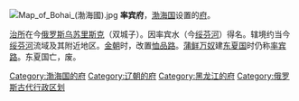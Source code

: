 [[File:Map_of_Bohai_(渤海國).jpg|thumb]]
'''率宾府'''，[[渤海国|渤海国]]设置的[[府_(行政区划)|府]]。

[[治所|治所]]在今[[俄罗斯|俄罗斯]][[乌苏里斯克|乌苏里斯克]]（双城子）。因率宾水（今[[绥芬河|绥芬河]]）得名。辖境约当今[[绥芬河|绥芬河]]流域及其附近地区。[[金朝|金朝]]时，改置[[恤品路|恤品路]]。[[蒲鲜万奴|蒲鲜万奴]]建[[东夏国|东夏国]]时仍称[[率宾路|率宾路]]。东夏国亡，废。 

{{渤海国行政区划|nocat}}
{{辽朝行政区划|nocat}}

[[Category:渤海国的府|Category:渤海国的府]] 
[[Category:辽朝的府|Category:辽朝的府]]
[[Category:黑龙江的府|Category:黑龙江的府]]
[[Category:俄罗斯古代行政区划|Category:俄罗斯古代行政区划]]
